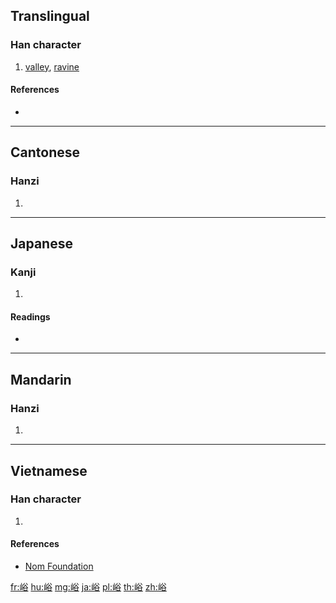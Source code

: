 ==Translingual==

===Han character===
{{Han char|rn=46|rad=山|as=07|sn=10|four=28768|canj=UCOR|ids=⿰山谷}}

# [[valley]], [[ravine]]

====References====
* {{Han ref|kx=0311.110|dkj=08073|dj=0611.190|hdz=10775.090|uh=5CEA|ud=23786|bh=AE6E|bd=44654}}

----

==Cantonese==

===Hanzi===
{{yue-hanzi|jyut=[[juk6]], [[jyu6]]|y=yuk6, yu6}}

# {{defn|lang=yue|sort=山07}}

----

==Japanese==

===Kanji===
{{ja-kanji|grade=|rs=山07}}

# {{defn|lang=ja|sort=山07}}

====Readings====
* {{ja-readings|on=[[よく]] (yoku)|kun=[[たに]] (tani)}}

----

==Mandarin==

===Hanzi===
{{cmn-hanzi|pin=[[yù]] ([[yu4]])|wg=yü<sup>4</sup>}}

# {{defn|lang=cmn|sort=山07}}

----

==Vietnamese==

===Han character===
{{vi-readings|rs=山07|hanviet=dụ}}

# {{defn|lang=vi|sort=山07}}

====References====
* [http://nomfoundation.org/common/nom_details.php?codepoint=5cea Nom Foundation]

[[fr:峪]]
[[hu:峪]]
[[mg:峪]]
[[ja:峪]]
[[pl:峪]]
[[th:峪]]
[[zh:峪]]